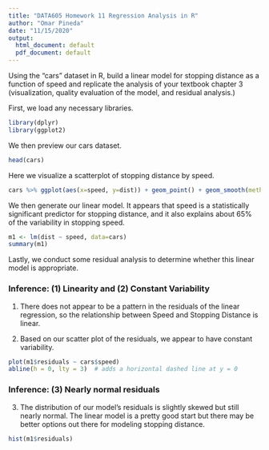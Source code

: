 ```yaml
---
title: "DATA605 Homework 11 Regression Analysis in R"
author: "Omar Pineda"
date: "11/15/2020"
output:
  html_document: default
  pdf_document: default
---
```


Using the “cars” dataset in R, build a linear model for stopping distance as a function of speed and replicate the analysis of your textbook chapter 3 (visualization, quality evaluation of the model, and residual analysis.)

First, we load any necessary libraries.

```r
library(dplyr)
library(ggplot2)
```

We then preview our cars dataset.

```r
head(cars)
```

Here we visualize a scatterplot of stopping distance by speed.

```r
cars %>% ggplot(aes(x=speed, y=dist)) + geom_point() + geom_smooth(method="lm") + labs(x="Speed", y="Stopping Distance", title="Stopping Distance by Speed")
```

We then generate our linear model. It appears that speed is a statistically significant predictor for stopping distance, and it also explains about 65% of the variability in stopping speed.

```r
m1 <- lm(dist ~ speed, data=cars)
summary(m1)
```

Lastly, we conduct some residual analysis to determine whether this linear model is appropriate.

### Inference: (1) Linearity and (2) Constant Variability

(1) There does not appear to be a pattern in the residuals of the linear regression, so the relationship between Speed and Stopping Distance is linear.

(2) Based on our scatter plot of the residuals, we appear to have constant variability.

```r
plot(m1$residuals ~ cars$speed)
abline(h = 0, lty = 3)  # adds a horizontal dashed line at y = 0
```

### Inference: (3) Nearly normal residuals

(3) The distribution of our model's residuals is slightly skewed but still nearly normal. The linear model is a pretty good start but there may be better options out there for modeling stopping distance.

```r
hist(m1$residuals)
```